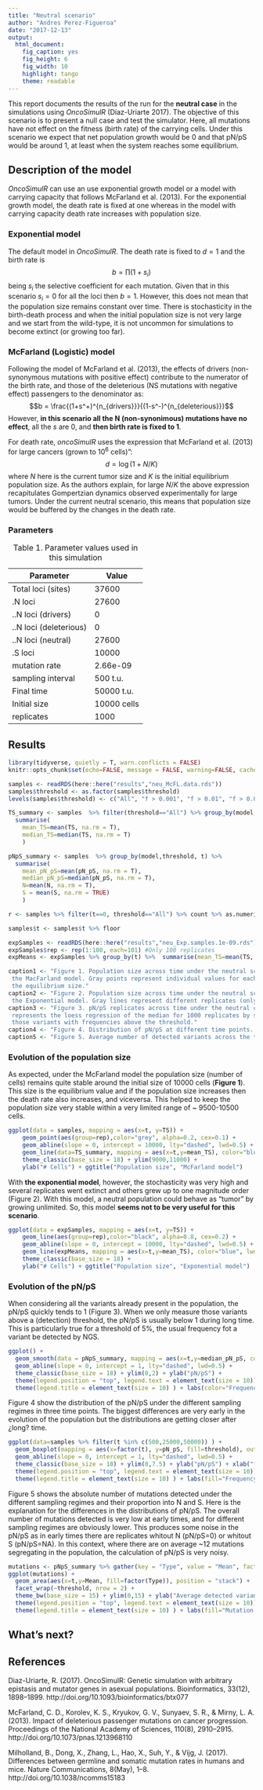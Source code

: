 ```yaml
---
title: "Neutral scenario"
author: "Andres Perez-Figueroa"
date: "2017-12-13"
output:
  html_document:
    fig_caption: yes
    fig_height: 6
    fig_width: 10
    highlight: tango
    theme: readable
---
```


This report documents the results of the run for the **neutral case** in the simulations using *OncoSimulR* (Díaz-Uriarte 2017). The objective of this scenario is to present a null case and test the simulator. Here, all mutations have not effect on the fitness (birth rate) of the carrying cells. Under this scenario we expect that net population growth would be 0 and that pN/pS would be around 1, at least when the system reaches some equilibrium. 


## Description of the model
  
  *OncoSimulR* can use an use exponential growth model or a model with
carrying capacity that follows McFarland et al. (2013). For the exponential growth
model, the death rate is fixed at one whereas in the model with carrying capacity
death rate increases with population size.

### Exponential model
  
  The default model in *OncoSimulR*. The death rate is fixed to $d=1$ and the birth rate is $$b = \prod{(1 + s_i)}$$ being $s_i$ the selective coefficient for each mutation. Given that in this scenario $s_i = 0$ for all the loci then $b=1$. However, this does not mean that the population size remains constant over time. There is stochasticity in the birth-death process and when the initial population size is not very large and we start from the wild-type, it is not uncommon for simulations to become extinct (or growing too far).

### McFarland (Logistic) model
  
  Following the model of McFarland et al. (2013), the effects of drivers (non-synonymous mutations with positive effect) contribute to the numerator of the birth rate, and those of the deleterious (NS mutations with negative effect) passengers to the denominator as:
$$b = \frac{(1+s^+)^{n_{drivers}}}{(1-s^-)^{n_{deleterious}}}$$
However, **in this scenario all the N (non-synonimous) mutations have no effect**, all the *s* are 0, and **then birth rate is fixed to 1**.
  
  For death rate, *oncoSimulR* uses the expression that McFarland et al. (2013) for large cancers (grown to $10^6$ cells)”: $$d = \log(1+N/K)$$
where $N$ here is the current tumor size and $K$ is the initial equilibrium population size. As the authors explain, for large $N/K$ the above expression recapitulates Gompertzian dynamics observed experimentally for large tumors. Under the current neutral scenario, this means that population size would be buffered by the changes in the death rate.


### Parameters
  
| Parameter |  Value |
| ---- | ---- |
| Total loci (sites) | 37600 |
| .N loci | 27600 |
| ..N loci (drivers)| 0 |
| ..N loci (deleterious)| 0 |
| ..N loci (neutral)| 27600 |
| .S loci | 10000 |
| mutation rate | 2.66e-09 |
| sampling interval | 500 t.u. |
| Final time | 50000 t.u. |
| Initial size | 10000 cells |
| replicates | 1000 |

Table: Table 1. Parameter values used in this simulation
  
## Results

```r
library(tidyverse, quietly = T, warn.conflicts = FALSE)
knitr::opts_chunk$set(echo=FALSE, message = FALSE, warning=FALSE, cache = TRUE)
```



```r
samples <- readRDS(here::here("results","neu_McFL.data.rds"))
samples$threshold <- as.factor(samples$threshold)
levels(samples$threshold) <- c("All", "f > 0.001", "f > 0.01", "f > 0.05")
```



```r
TS_summary <- samples  %>% filter(threshold=="All") %>% group_by(model,t) %>%  
  summarise(
    mean_TS=mean(TS, na.rm = T),
    median_TS=median(TS, na.rm = T)
    ) 

pNpS_summary <- samples  %>% group_by(model,threshold, t) %>%  
  summarise(
    mean_pN_pS=mean(pN_pS, na.rm = T),
    median_pN_pS=median(pN_pS, na.rm = T),
    N=mean(N, na.rm = T),
    S = mean(S, na.rm = TRUE)
    )

r <- samples %>% filter(t==0, threshold=="All") %>% count %>% as.numeric

samples$t <- samples$t %>% floor

```
  
```r
expSamples <- readRDS(here::here("results","neu_Exp.samples.1e-09.rds"))
expSamples$rep <- rep(1:100, each=101) #Only 100 replicates
expMeans <- expSamples %>% group_by(t) %>%  summarise(mean_TS=mean(TS, na.rm = T) ) 
```
  
  
```r
caption1 <- "Figure 1. Population size across time under the neutral scenario with
 the MacFarland model. Gray points represent individual values for each of the 1000 replicates. Blue line shows the mean number of cells. Dashed black line shows 
 the equilibrium size."
caption2 <- "Figure 2. Population size across time under the neutral scenario with
 the Exponential model. Gray lines represent different replicates (only 100). Blue line shows the mean number of cells in all replicates. Dashed black line shows the initial size."
caption3 <- "Figure 3. pN/pS replicates across time under the neutral case. Each line
 represents the loess regression of the median for 1000 replicates by sampling
 those variants with frequencies above the threshold."
caption4 <- "Figure 4. Distribution of pN/pS at different time points. "
caption5 <- "Figure 5. Average number of detected variants across the time. Colors represent the proportion of N and S mutations."
```

### Evolution of the population size

As expected, under the McFarland model the population size (number of cells) remains quite stable around the initial size of 10000 cells (**Figure 1**). This size is the equilibrium value and if the population size increases then the death rate also increases, and viceversa. This helped to keep the population size very stable within a very limited range of ~ 9500-10500 cells. 
  
```r

ggplot(data = samples, mapping = aes(x=t, y=TS)) +
    geom_point(aes(group=rep),color="grey", alpha=0.2, cex=0.1) +
    geom_abline(slope = 0, intercept = 10000, lty="dashed", lwd=0.5) +
    geom_line(data=TS_summary, mapping = aes(x=t,y=mean_TS), color="blue", lwd=1.2) +
    theme_classic(base_size = 18) + ylim(9000,11000) + 
    ylab("# Cells") + ggtitle("Population size", "McFarland model")
```
  
 With **the exponential model**, however, the stochasticity was very high and several replicates went extinct and others grew up to one magnitude order (Figure 2). With this model, a neutral population could behave as "tumor" by growing unlimited. So, this model **seems not to be very useful for this scenario**. 
    
       
    
```r
ggplot(data = expSamples, mapping = aes(x=t, y=TS)) +
    geom_line(aes(group=rep),color="black", alpha=0.8, cex=0.2) +
    geom_abline(slope = 0, intercept = 10000, lty="dashed", lwd=0.5) +
    geom_line(expMeans, mapping = aes(x=t,y=mean_TS), color="blue", lwd=1.2) +
    theme_classic(base_size = 18) + 
    ylab("# Cells") + ggtitle("Population size", "Exponential model")
```
  
### Evolution of the pN/pS
  
  When considering all the variants already present in the population, the pN/pS quickly tends to 1 (Figure 3). When we only measure those variants above a (detection) threshold, the pN/pS is usually below 1 during long time. This is particularly true for a threshold of 5%, the usual frequency fot a variant be detected by NGS.
  
  

```r
ggplot() +
  geom_smooth(data = pNpS_summary, mapping = aes(x=t,y=median_pN_pS, color=threshold), se=F) +
  geom_abline(slope = 0, intercept = 1, lty="dashed", lwd=0.5) +
  theme_classic(base_size = 18) + ylim(0,2) + ylab("pN/pS") +
  theme(legend.position = "top", legend.text = element_text(size = 10)) +
  theme(legend.title = element_text(size = 10) ) + labs(color="Frequency threshold:  ")
```
  
  Figure 4 show the distribution of the pN/pS under the different sampling regimes in three time points. The biggest differences are very early in the evolution of the population but the distributions are getting closer after ¿long? time.
  
  
```r
ggplot(data=samples %>% filter(t %in% c(500,25000,50000)) ) +
  geom_boxplot(mapping = aes(x=factor(t), y=pN_pS, fill=threshold), outlier.size = 0.2 ) +
  geom_abline(slope = 0, intercept = 1, lty="dashed", lwd=0.5) +
  theme_classic(base_size = 18) + ylim(0,7.5) + ylab("pN/pS") + xlab("t") +
  theme(legend.position = "top", legend.text = element_text(size = 10)) +
  theme(legend.title = element_text(size = 10) ) + labs(fill="Frequency threshold:   ")
```
   
 Figure 5 shows the absolute number of mutations detected  under the different sampling regimes and their proportion into N and S. Here is the explanation for the differences in the distributions of pN/pS. The overall number of mutations detected is very low at early times, and for different sampling regimes are obviously lower. This produces some noise in the pN/pS as in early times there are replicates whitout N (pN/pS=0) or whitout S (pN/pS=NA). In this context, where there are on average ~12 mutations segregating in the population, the calculation of pN/pS is very noisy. 
    

```r
mutations <- pNpS_summary %>% gather(key = "Type", value = "Mean", factor_key = T, N,S)
ggplot(mutations) + 
  geom_area(aes(x=t,y=Mean, fill=factor(Type)), position = "stack") +
  facet_wrap(~threshold, nrow = 2) +
  theme_bw(base_size = 15) + ylim(0,15) + ylab("Average detected variants") + xlab("t") +
  theme(legend.position = "top", legend.text = element_text(size = 10)) +
  theme(legend.title = element_text(size = 10) ) + labs(fill="Mutation type:   ")
```

## What's next?

## References

Diaz-Uriarte, R. (2017). OncoSimulR: Genetic simulation with arbitrary epistasis and mutator genes in asexual populations. Bioinformatics, 33(12), 1898–1899. http://doi.org/10.1093/bioinformatics/btx077

McFarland, C. D., Korolev, K. S., Kryukov, G. V., Sunyaev, S. R., & Mirny, L. A. (2013). Impact of deleterious passenger mutations on cancer progression. Proceedings of the National Academy of Sciences, 110(8), 2910–2915. http://doi.org/10.1073/pnas.1213968110

Milholland, B., Dong, X., Zhang, L., Hao, X., Suh, Y., & Vijg, J. (2017). Differences between germline and somatic mutation rates in humans and mice. Nature Communications, 8(May), 1–8. http://doi.org/10.1038/ncomms15183
